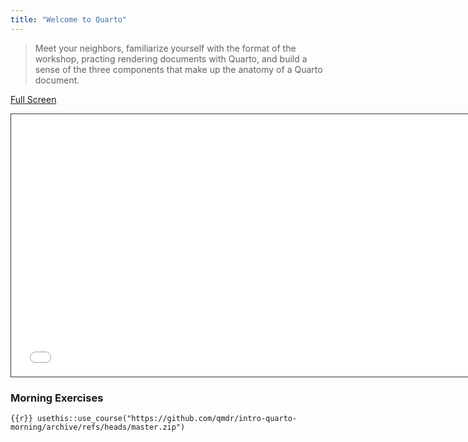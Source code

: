 ```yaml
---
title: "Welcome to Quarto"
---
```


> Meet your neighbors, familiarize yourself with the format of the workshop, practing rendering documents with Quarto, and build a sense of the three components that make up the anatomy of a Quarto document.

[Full Screen](slides.qmd)

```{=html}
<iframe class="slide-deck" src="slides.html" height="420" width="747" style="border: 1px solid #2e3846;"></iframe>
```

<!-- #### Outline -->

<!-- 1. About the Workshop -->
<!-- 2. What can you do with Quarto? -->
<!-- 3. Quarto and R Markdown: A History -->
<!-- 4. Rendering in Quarto -->
<!-- 5. The Structure of a Document -->
<!--    i. Inline Elements -->
<!--    ii. Block Elements -->
<!--    iii. Metadata -->
<!-- 6. The Elements of Markdown -->
<!--    i. Text Formatting -->
<!--    ii. Math -->
<!--    iii. Links and Images -->
<!--    iv. Footnotes -->
<!--    v. Paragraph -->
<!--    vi. Headers -->
<!--    vii. Lists -->
<!--    viii. Display Math -->
<!--    ix. YAML -->

### Morning Exercises

```{{r}}
usethis::use_course("https://github.com/qmdr/intro-quarto-morning/archive/refs/heads/master.zip")
```




